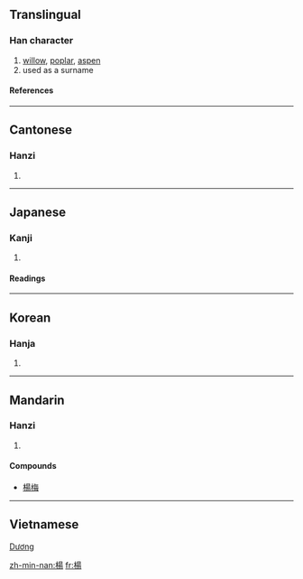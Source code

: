 {{see|杨}}

==Translingual==
===Han character===
{{Han char|rn=75|rad=木|as=09|sn=13|four=4692<sub>7</sub>|canj=木日一竹 (DAMH)}}
# [[willow]], [[poplar]], [[aspen]]
# used as a surname
====References====
{{Han ref|kx=0538.300|dkj=15112|dj=0926.110|hdz=21248.040|uh=694A|ud=26954|bh=B7A8|bd=47016}}

----
==Cantonese==
===Hanzi===
{{yue-hanzi|jyut=|y=yeung4}}
# {{defn|Cantonese}}

----
==Japanese==
===Kanji===
{{ja-kanji|grade=|rs=木09}}
# {{defn|Japanese}} 
====Readings====
{{ja-readings|on=[[よう]] (yō)|kun=[[やなぎ]] (yanagi)}}

----
==Korean==
===Hanja===
{{ko-hanja|hangeul=양|eumhun=|rv=yang|mr=yang|y=yang}}
# {{defn|Korean}}

----
==Mandarin==
===Hanzi===
{{cmn-hanzi|sim=杨|pin=[[yáng]] ([[yang2]])|wg=yang<sup>2</sup>}}
# {{defn|Mandarin}}

====Compounds====
*[[楊梅]]
----
==Vietnamese==
[[Dương]]

[[zh-min-nan:楊]]
[[fr:楊]]